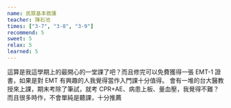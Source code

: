 ```yaml
---
name: 民眾基本救護
teacher: 陳石池
times: ["3-7", "3-8", "3-9"]
recommend: 5
sweet: 5
relax: 5
learned: 5
---
```

這算是我這學期上的最開心的一堂課了吧？而且修完可以免費獲得一張 EMT-1 證書，如果是對 EMT 有興趣的人我覺得當作入門課十分值得。
會有一堆的台大醫教授來上課，期末考除了筆試，就考 CPR+AE、病患上板、量血壓，我覺得不難？而且很多時作，不會單純是聽課，十分推薦